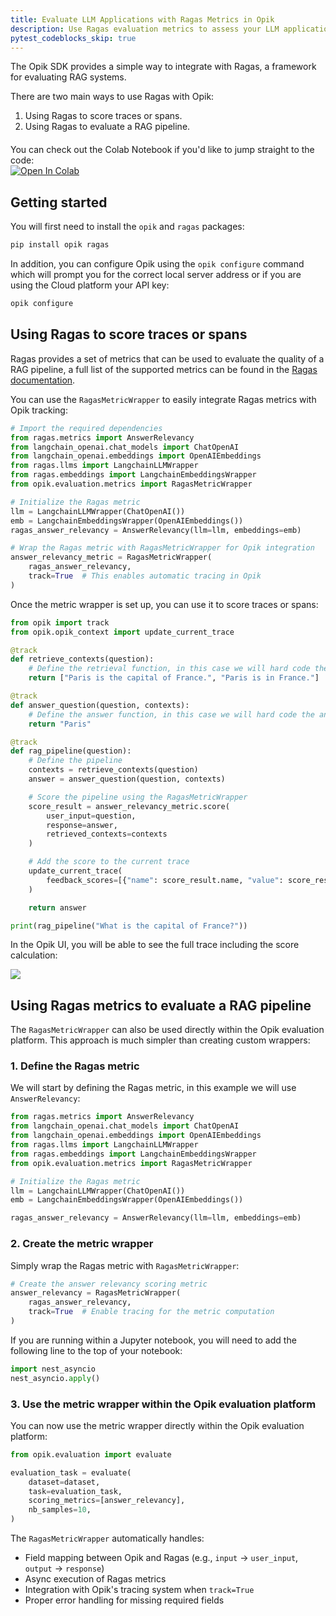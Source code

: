 ```yaml
---
title: Evaluate LLM Applications with Ragas Metrics in Opik
description: Use Ragas evaluation metrics to assess your LLM application quality and automatically track results in Opik for comprehensive performance monitoring.
pytest_codeblocks_skip: true
---
```


The Opik SDK provides a simple way to integrate with Ragas, a framework for evaluating RAG systems.

There are two main ways to use Ragas with Opik:

1. Using Ragas to score traces or spans.
2. Using Ragas to evaluate a RAG pipeline.

<div style="display: flex; align-items: center; flex-wrap: wrap; margin: 20px 0;">
  <span style="margin-right: 10px;">
    You can check out the Colab Notebook if you'd like to jump straight to the code:
  </span>
  <a
    className="no-external-icon"
    href="https://colab.research.google.com/github/comet-ml/opik/blob/main/apps/opik-documentation/documentation/docs/cookbook/ragas.ipynb"
    target="_blank"
    rel="noopener noreferrer"
  >
    <img
      src="https://colab.research.google.com/assets/colab-badge.svg"
      alt="Open In Colab"
      style="vertical-align: middle;"
    />
  </a>
</div>

## Getting started

You will first need to install the `opik` and `ragas` packages:

```bash
pip install opik ragas
```

In addition, you can configure Opik using the `opik configure` command which will prompt you for the correct local server address or if you are using the Cloud platform your API key:

```bash
opik configure
```

## Using Ragas to score traces or spans

Ragas provides a set of metrics that can be used to evaluate the quality of a RAG pipeline, a full list of the supported metrics can be found in the [Ragas documentation](https://docs.ragas.io/en/latest/concepts/metrics/available_metrics/).

You can use the `RagasMetricWrapper` to easily integrate Ragas metrics with Opik tracking:

```python
# Import the required dependencies
from ragas.metrics import AnswerRelevancy
from langchain_openai.chat_models import ChatOpenAI
from langchain_openai.embeddings import OpenAIEmbeddings
from ragas.llms import LangchainLLMWrapper
from ragas.embeddings import LangchainEmbeddingsWrapper
from opik.evaluation.metrics import RagasMetricWrapper

# Initialize the Ragas metric
llm = LangchainLLMWrapper(ChatOpenAI())
emb = LangchainEmbeddingsWrapper(OpenAIEmbeddings())
ragas_answer_relevancy = AnswerRelevancy(llm=llm, embeddings=emb)

# Wrap the Ragas metric with RagasMetricWrapper for Opik integration
answer_relevancy_metric = RagasMetricWrapper(
    ragas_answer_relevancy,
    track=True  # This enables automatic tracing in Opik
)
```

Once the metric wrapper is set up, you can use it to score traces or spans:

```python
from opik import track
from opik.opik_context import update_current_trace

@track
def retrieve_contexts(question):
    # Define the retrieval function, in this case we will hard code the contexts
    return ["Paris is the capital of France.", "Paris is in France."]

@track
def answer_question(question, contexts):
    # Define the answer function, in this case we will hard code the answer
    return "Paris"

@track
def rag_pipeline(question):
    # Define the pipeline
    contexts = retrieve_contexts(question)
    answer = answer_question(question, contexts)

    # Score the pipeline using the RagasMetricWrapper
    score_result = answer_relevancy_metric.score(
        user_input=question,
        response=answer,
        retrieved_contexts=contexts
    )

    # Add the score to the current trace
    update_current_trace(
        feedback_scores=[{"name": score_result.name, "value": score_result.value}]
    )

    return answer

print(rag_pipeline("What is the capital of France?"))
```

In the Opik UI, you will be able to see the full trace including the score calculation:

<Frame>
  <img src="/img/tracing/ragas_opik_trace.png" />
</Frame>

## Using Ragas metrics to evaluate a RAG pipeline

The `RagasMetricWrapper` can also be used directly within the Opik evaluation platform. This approach is much simpler than creating custom wrappers:

### 1. Define the Ragas metric

We will start by defining the Ragas metric, in this example we will use `AnswerRelevancy`:

```python
from ragas.metrics import AnswerRelevancy
from langchain_openai.chat_models import ChatOpenAI
from langchain_openai.embeddings import OpenAIEmbeddings
from ragas.llms import LangchainLLMWrapper
from ragas.embeddings import LangchainEmbeddingsWrapper
from opik.evaluation.metrics import RagasMetricWrapper

# Initialize the Ragas metric
llm = LangchainLLMWrapper(ChatOpenAI())
emb = LangchainEmbeddingsWrapper(OpenAIEmbeddings())

ragas_answer_relevancy = AnswerRelevancy(llm=llm, embeddings=emb)
```

### 2. Create the metric wrapper

Simply wrap the Ragas metric with `RagasMetricWrapper`:

```python
# Create the answer relevancy scoring metric
answer_relevancy = RagasMetricWrapper(
    ragas_answer_relevancy,
    track=True  # Enable tracing for the metric computation
)
```

<Tip>

If you are running within a Jupyter notebook, you will need to add the following line to the top of your notebook:

```python
import nest_asyncio
nest_asyncio.apply()
```

</Tip>

### 3. Use the metric wrapper within the Opik evaluation platform

You can now use the metric wrapper directly within the Opik evaluation platform:

```python
from opik.evaluation import evaluate

evaluation_task = evaluate(
    dataset=dataset,
    task=evaluation_task,
    scoring_metrics=[answer_relevancy],
    nb_samples=10,
)
```

The `RagasMetricWrapper` automatically handles:

- Field mapping between Opik and Ragas (e.g., `input` → `user_input`, `output` → `response`)
- Async execution of Ragas metrics
- Integration with Opik's tracing system when `track=True`
- Proper error handling for missing required fields
